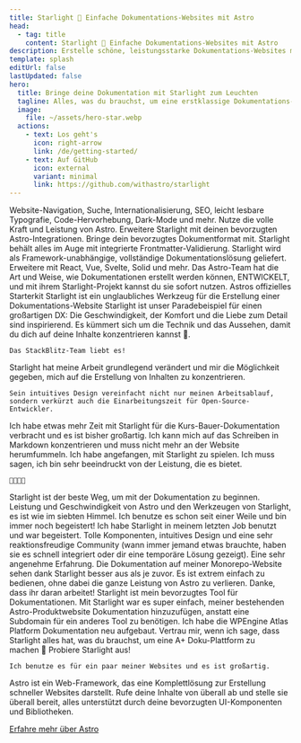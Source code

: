 ```yaml
---
title: Starlight 🌟 Einfache Dokumentations-Websites mit Astro
head:
  - tag: title
    content: Starlight 🌟 Einfache Dokumentations-Websites mit Astro
description: Erstelle schöne, leistungsstarke Dokumentations-Websites mit Starlight und Astro.
template: splash
editUrl: false
lastUpdated: false
hero:
  title: Bringe deine Dokumentation mit Starlight zum Leuchten
  tagline: Alles, was du brauchst, um eine erstklassige Dokumentations-Website zu erstellen. Schnell, barrierefrei und einfach zu bedienen.
  image:
    file: ~/assets/hero-star.webp
  actions:
    - text: Los geht's
      icon: right-arrow
      link: /de/getting-started/
    - text: Auf GitHub
      icon: external
      variant: minimal
      link: https://github.com/withastro/starlight
---
```



<CardGrid stagger>
	<Card title="Dokumentation, die begeistert" icon="open-book">
		Website-Navigation, Suche, Internationalisierung, SEO, leicht lesbare
		Typografie, Code-Hervorhebung, Dark-Mode und mehr.
	</Card>
	<Card title="Angetrieben durch Astro" icon="rocket">
		Nutze die volle Kraft und Leistung von Astro. Erweitere Starlight mit deinen
		bevorzugten Astro-Integrationen.
	</Card>
	<Card title="Markdown, Markdoc und MDX" icon="document">
		Bringe dein bevorzugtes Dokumentformat mit. Starlight behält alles im Auge
		mit integrierte Frontmatter-Validierung.
	</Card>
	<Card title="Bringe deine eigenen Komponenten mit" icon="puzzle">
		Starlight wird als Framework-unabhängige, vollständige
		Dokumentations&shy;lösung geliefert. Erweitere mit React, Vue, Svelte, Solid
		und mehr.
	</Card>
</CardGrid>

<TestimonialGrid title="Was die Leute sagen">
  <Testimonial
    name="Rachel"
    handle="rachelnabors"
    cite="https://twitter.com/astrodotbuild/status/1724934718745915558"
  >
    Das Astro-Team hat die Art und Weise, wie Dokumentationen erstellt werden können, ENTWICKELT, und mit ihrem Starlight-Projekt kannst du sie sofort nutzen.
  </Testimonial>
  <Testimonial
    name="Flavio"
    handle="flaviocopes"
    cite="https://twitter.com/flaviocopes/status/1738237658717905108"
  >
    Astros offizielles Starterkit Starlight ist ein unglaubliches Werkzeug für die Erstellung einer Dokumentations-Website
  </Testimonial>
  <Testimonial
    name="Tomek"
    handle="sulco"
    cite="https://twitter.com/sulco/status/1735610348730802342"
  >
    Starlight ist unser Paradebeispiel für einen großartigen DX: Die Geschwindigkeit, der Komfort
    und die Liebe zum Detail sind inspirierend. Es kümmert sich um die Technik und das Aussehen,
    damit du dich auf deine Inhalte konzentrieren kannst 👏.

    Das StackBlitz-Team liebt es!

  </Testimonial>
  <Testimonial
    name="Roberto"
    handle="RmeetsH"
    cite="https://twitter.com/RmeetsH/status/1735783992018760090"
  >
    Starlight hat meine Arbeit grundlegend verändert und mir die Möglichkeit gegeben, mich auf die Erstellung von Inhalten zu konzentrieren.

    Sein intuitives Design vereinfacht nicht nur meinen Arbeitsablauf, sondern verkürzt auch die Einarbeitungszeit für Open-Source-Entwickler.

  </Testimonial>
  <Testimonial
    name="Joel"
    handle="jhooks"
    cite="https://twitter.com/jhooks/status/1727405160547418405"
  >
    Ich habe etwas mehr Zeit mit Starlight für die Kurs-Bauer-Dokumentation verbracht und es ist bisher großartig. Ich kann mich auf das Schreiben in Markdown konzentrieren und muss nicht mehr an der Website herumfummeln.
  </Testimonial>
  <Testimonial
    name="Rick"
    handle="rick_viscomi"
    cite="https://twitter.com/rick_viscomi/status/1665867447910510593"
  >
    Ich habe angefangen, mit Starlight zu spielen. Ich muss sagen, ich bin sehr beeindruckt von der Leistung, die es bietet.

    💯💯💯💯

  </Testimonial>
  <Testimonial
    name="Nicolas"
    handle="beaussan"
    cite="https://twitter.com/beaussan/status/1735625189583466893"
  >
  	Starlight ist der beste Weg, um mit der Dokumentation zu beginnen.
    Leistung und Geschwindigkeit von Astro und den Werkzeugen von Starlight, es ist wie im siebten Himmel.
    Ich benutze es schon seit einer Weile und bin immer noch begeistert!
  </Testimonial>
  <Testimonial
    name="Sylwia"
    handle="SylwiaVargas"
    cite="https://x.com/SylwiaVargas/status/1726556825741578286"
  >
    Ich habe Starlight in meinem letzten Job benutzt und war begeistert. Tolle Komponenten, intuitives Design
    und eine sehr reaktionsfreudige Community (wann immer jemand etwas brauchte,
    haben sie es schnell integriert oder dir eine temporäre Lösung gezeigt). Eine sehr angenehme Erfahrung.
  </Testimonial>
  <Testimonial
    name="Lou Cyx"
    handle="loucyx"
    cite="https://elk.zone/m.webtoo.ls/@loucyx@mastodon.social/111587380021362284"
  >
    Die Dokumentation auf meiner Monorepo-Website sehen dank Starlight besser aus als je zuvor. Es ist extrem einfach zu bedienen, ohne dabei die ganze Leistung von Astro zu verlieren. Danke, dass ihr daran arbeitet!
  </Testimonial>
  <Testimonial
    name="BowTiedWebReaper"
    handle="BowTiedWebReapr"
    cite="https://twitter.com/BowTiedWebReapr/status/1735633399501697517"
  >
    Starlight ist mein bevorzugtes Tool für Dokumentationen. Mit Starlight war es super einfach, meiner bestehenden Astro-Produktwebsite Dokumentation hinzuzufügen, anstatt eine Subdomain für ein anderes Tool zu benötigen.
  </Testimonial>
  <Testimonial
    name="Jeff"
    handle="J_Everhart383"
    cite="https://twitter.com/J_Everhart383/status/1691900590048292908"
  >
    Ich habe die WPEngine Atlas Platform Dokumentation neu aufgebaut. Vertrau mir, wenn ich sage, dass Starlight alles hat, was du brauchst, um eine A+ Doku-Plattform zu machen&nbsp;🙌
  </Testimonial>
  <Testimonial
    name="Chloe"
    handle="solelychloe"
    cite="https://twitter.com/solelychloe/status/1695115277602628082"
  >
    Probiere Starlight aus!

    Ich benutze es für ein paar meiner Websites und es ist großartig.

  </Testimonial>
</TestimonialGrid>

<AboutAstro title="Präsentiert von">
Astro ist ein Web-Framework, das eine Komplettlösung zur Erstellung schneller Websites darstellt. Rufe deine Inhalte von überall ab und stelle sie überall bereit, alles unterstützt durch deine bevorzugten UI-Komponenten und Bibliotheken.

[Erfahre mehr über Astro](https://astro.build/)

</AboutAstro>
